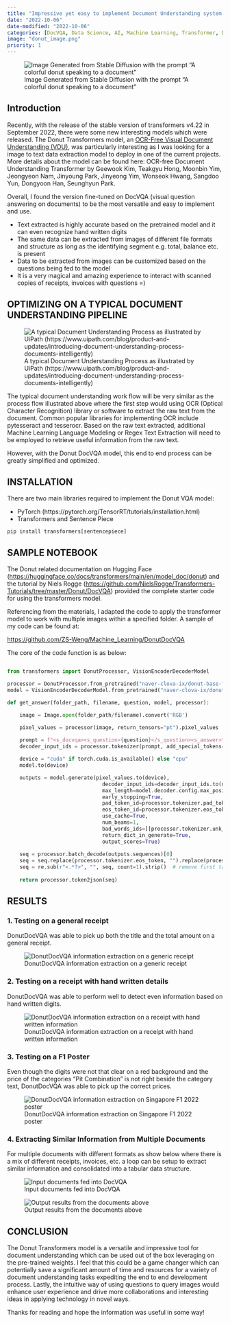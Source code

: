 ```yaml
---
title: "Impressive yet easy to implement Document Understanding system with OCR-free Donut Transformers Model in Python"
date: "2022-10-06"
date-modified: "2022-10-06"
categories: [DocVQA, Data Science, AI, Machine Learning, Transformer, Document Understanding]
image: "donut_image.png"
priority: 1
---
```


![Image Generated from Stable Diffusion with the prompt “A colorful donut speaking to a document”](donut_image.png)

## Introduction

Recently, with the release of the stable version of transformers v4.22 in September 2022, there were some new interesting models which were released. The Donut Transformers model, an [OCR-Free Visual Document Understanding (VDU)](https://arxiv.org/abs/2111.15664), was particularly interesting as I was looking for a image to text data extraction model to deploy in one of the current projects. More details about the model can be found here: OCR-free Document Understanding Transformer by Geewook Kim, Teakgyu Hong, Moonbin Yim, Jeongyeon Nam, Jinyoung Park, Jinyeong Yim, Wonseok Hwang, Sangdoo Yun, Dongyoon Han, Seunghyun Park.

Overall, I found the version fine-tuned on DocVQA (visual question answering on documents) to be the most versatile and easy to implement and use.

* Text extracted is highly accurate based on the pretrained model and it can even recognize hand written digits
* The same data can be extracted from images of different file formats and structure as long as the identifying segment e.g. total, balance etc. is present
* Data to be extracted from images can be customized based on the questions being fed to the model
* It is a very magical and amazing experience to interact with scanned copies of receipts, invoices with questions =)

## OPTIMIZING ON A TYPICAL DOCUMENT UNDERSTANDING PIPELINE

![A typical Document Understanding Process as illustrated by UiPath (https://www.uipath.com/blog/product-and-updates/introducing-document-understanding-process-documents-intelligently)](doc_understanding_process.png)

The typical document understanding work flow will be very similar as the process flow illustrated above where the first step would using OCR (Optical Character Recognition) library or software to extract the raw text from the document. Common popular libraries for implementing OCR include pytesseract and tesserocr. Based on the raw text extracted, additional Machine Learning Language Modeling or Regex Text Extraction will need to be employed to retrieve useful information from the raw text.

However, with the Donut DocVQA model, this end to end process can be greatly simplified and optimized.

## INSTALLATION

There are two main libraries required to implement the Donut VQA model:

* PyTorch (https://pytorch.org/TensorRT/tutorials/installation.html)
* Transformers and Sentence Piece

`pip install transformers[sentencepiece]`

## SAMPLE NOTEBOOK

The Donut related documentation on Hugging Face (<https://huggingface.co/docs/transformers/main/en/model_doc/donut>) and the tutorial by Niels Rogge (<https://github.com/NielsRogge/Transformers-Tutorials/tree/master/Donut/DocVQA>) provided the complete starter code for using the transformers model.

Referencing from the materials, I adapted the code to apply the transformer model to work with multiple images within a specified folder. A sample of my code can be found at:

<https://github.com/ZS-Weng/Machine_Learning/DonutDocVQA>

The core of the code function is as below:

```python

from transformers import DonutProcessor, VisionEncoderDecoderModel

processor = DonutProcessor.from_pretrained("naver-clova-ix/donut-base-finetuned-docvqa")
model = VisionEncoderDecoderModel.from_pretrained("naver-clova-ix/donut-base-finetuned-docvqa")

def get_answer(folder_path, filename, question, model, processor):

    image = Image.open(folder_path/filename).convert('RGB')

    pixel_values = processor(image, return_tensors="pt").pixel_values
    
    prompt = f"<s_docvqa><s_question>{question}</s_question><s_answer>"
    decoder_input_ids = processor.tokenizer(prompt, add_special_tokens=False, return_tensors="pt")["input_ids"]

    device = "cuda" if torch.cuda.is_available() else "cpu"
    model.to(device)

    outputs = model.generate(pixel_values.to(device),
                               decoder_input_ids=decoder_input_ids.to(device),
                               max_length=model.decoder.config.max_position_embeddings,
                               early_stopping=True,
                               pad_token_id=processor.tokenizer.pad_token_id,
                               eos_token_id=processor.tokenizer.eos_token_id,
                               use_cache=True,
                               num_beams=1,
                               bad_words_ids=[[processor.tokenizer.unk_token_id]],
                               return_dict_in_generate=True,
                               output_scores=True)
    
    seq = processor.batch_decode(outputs.sequences)[0]
    seq = seq.replace(processor.tokenizer.eos_token, "").replace(processor.tokenizer.pad_token, "")
    seq = re.sub(r"<.*?>", "", seq, count=1).strip()  # remove first task start token
    
    return processor.token2json(seq)
```

## RESULTS

### 1. Testing on a general receipt

DonutDocVQA was able to pick up both the title and the total amount on a general receipt.

![DonutDocVQA information extraction on a generic receipt](generic_receipt.png)

### 2. Testing on a receipt with hand written details

DonutDocVQA was able to perform well to detect even information based on hand written digits.

![DonutDocVQA information extraction on a receipt with hand written information](handwritten_receipt.png)

### 3. Testing on a F1 Poster

Even though the digits were not that clear on a red background and the price of the categories “Pit Combination” is not right beside the category text, DonutDocVQA was able to pick up the correct prices.

![DonutDocVQA information extraction on Singapore F1 2022 poster](f1_poster.png)

### 4. Extracting Similar Information from Multiple Documents

For multiple documents with different formats as show below where there is a mix of different receipts, invoices, etc. a loop can be setup to extract similar information and consolidated into a tabular data structure.

![Input documents fed into DocVQA](multiple_receipts.png)

![Output results from the documents above](results.png)

## CONCLUSION

The Donut Transformers model is a versatile and impressive tool for document understanding which can be used out of the box leveraging on the pre-trained weights. I feel that this could be a game changer which can potentially save a significant amount of time and resources for a variety of document understanding tasks expediting the end to end development process. Lastly, the intuitive way of using questions to query images would enhance user experience and drive more collaborations and interesting ideas in applying technology in novel ways.

Thanks for reading and hope the information was useful in some way!